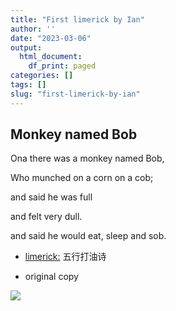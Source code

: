 ```yaml
---
title: "First limerick by Ian"
author: ''
date: "2023-03-06"
output:
  html_document:
    df_print: paged
categories: []
tags: []
slug: "first-limerick-by-ian"
---
```


## Monkey named Bob

Ona there was a monkey named Bob,

Who munched on a corn on a cob;

and said he was full

and felt very dull.

and said he would eat, sleep and sob.


- [limerick:](https://en.wikipedia.org/wiki/Limerick_(poetry)) 五行打油诗 

- original copy

![](/image/limerick.jpg)